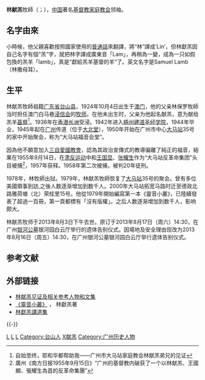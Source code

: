 '''林献羔'''牧師（{{lang-en|'''Rev.Samuel Lamb'''}}；{{bd|1924年|10月4日|2013年|8月3日|catIdx=L林}}），[[中国|中国]]著名[[基督教|基督教]][[家庭教会|家庭教会]]领袖。

== 名字由來 ==
小時候，他父親喜歡按照國家使用的[[普通話|普通話]]來翻譯，將“林”譯成‘Lin’，但林獻羔因自己名字有個“羔”字，就把林字譯成廣東音「Lam」，再稍為一變，成為一只如假包換的羔羊「lamb」，真是“獻給羔羊基督的羊”了。英文名字是Samuel Lamb（林撒母耳）。

== 生平 ==
林献羔牧師祖籍[[广东省|广东省]][[台山县|台山县]]，1924年10月4日出生于[[澳门|澳门]]，他的父亲林保罗牧師当时担任澳门白马巷[[浸信会|浸信会]]的[[牧师|牧师]]。在他未出生时，父亲为他起名献羔，意为献给羔羊[[基督|基督]]<ref>自始至终，耶和华都帮助我——广州市大马站家庭教会林献羔弟兄的见证</ref>。1936年在[[香港|香港]][[長洲_(香港)|长洲]]受浸。1942年进入[[梧州|梧州]][[建道圣经学院|建道圣经学院]]，1944年毕业，1945年起在[[广州|广州]]传道（位于[[大北堂|大北堂]]），1950年开始在广州市中心[[大马站|大马站]]35号的家中开始聚会，称为“大马站福音会堂”。

因為他不願意加入[[三自愛國教會|三自愛國教會]]，認為其政治宣傳式的教導偏離了純正的福音，結果在1955年9月14日，在[[肃反运动|肃反运动]]中和[[王国显|王国显]]、[[张耀生|张耀生]]作为“大马站反革命集团”头目被捕<ref>廣州《南方日报1955年9月15日》“广州的基督教内破获了一个以林献羔、王國顯、張耀生為首的反革命集團”</ref>，1957年获释。1958年第二次被捕，被判20年徒刑。 

1978年，林牧師出狱。1979年，林献羔牧師恢复了[[大马站|大马站]]35号的聚会。曾有多位美國領事到訪,之後人数逐渐增加到数千人。2000年大马站拓宽马路时迁至德政北路雅荷塘（北）荣桂里15号。他從1979年開始編寫第一本《靈音小叢》，已陸續發表了超過一百冊，第一頁都標有「沒有版權」。之后人数逐渐增加到数千人，影响颇大。

林献羔牧师于2013年8月3日下午去世。原订于2013年8月17日（周六）14:30，在广州[[银河公墓|银河公墓]]银河园白云厅举行的遗体告别仪式。因場地及安全理由现改为2013年8月16日（周五）14:30，在广州银河公墓银河园白云厅举行遗体告别仪式。

==参考文献==
{{reflist}}

==外部链接==
*[http://www.freeforum101.com/ilovegod/viewtopic.php?t=937&mforum=ilovegod 林献羔见证及相关参考人物和文集] {{Wayback|url=http://www.freeforum101.com/ilovegod/viewtopic.php?t=937&mforum=ilovegod |date=20190901044336 }}
*[https://web.archive.org/web/20080229073224/http://andrewor.info/Lamb%20Book.htm 《靈音小叢》] ， 林獻羔著
*[https://web.archive.org/web/20100509164428/http://andrewor.info/Lamb%20Preaching%20Notes/Masterlist.htm 林獻羔講道集]

{{-}}
{{中国基督教史|PRC}}

{{Authority control}}
[[Category:中华人民共和国基督教新教人物|L]]
[[Category:中華民國大陸時期基督教新教人物|L]]
[[Category:中华人民共和国政治犯|L]]
[[Category:台山人|Category:台山人]]
[[Category:林姓|X献羔]]
[[Category:广州历史人物|Category:广州历史人物]]
